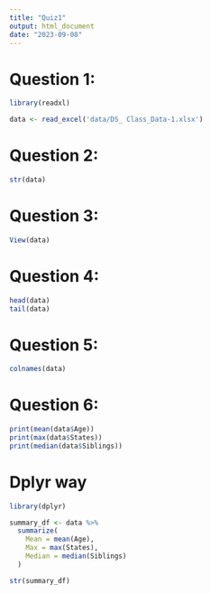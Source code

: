 ```yaml
---
title: "Quiz1"
output: html_document
date: "2023-09-08"
---
```


# Question 1:

```r
library(readxl)

data <- read_excel('data/DS_ Class_Data-1.xlsx')

```

# Question 2:

```r

str(data)

```

# Question 3:

```r

View(data)

```

# Question 4:

```r

head(data)
tail(data)


```

# Question 5:

```r

colnames(data)

```

# Question 6: 

```r
print(mean(data$Age))
print(max(data$States))
print(median(data$Siblings))

```


# Dplyr way
```r
library(dplyr)

summary_df <- data %>%
  summarize(
    Mean = mean(Age),
    Max = max(States),
    Median = median(Siblings)
  )

str(summary_df)

```